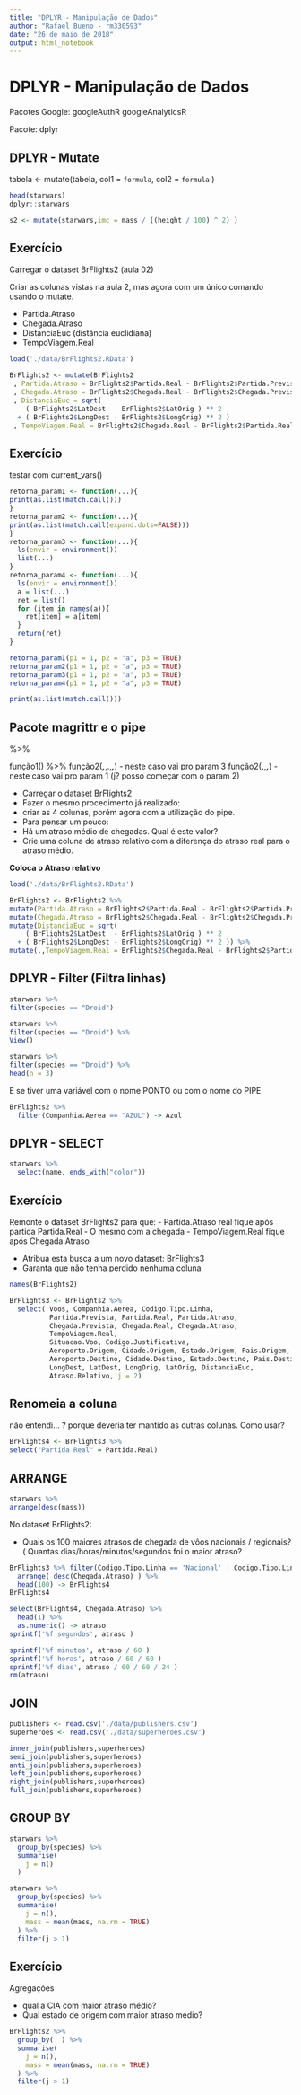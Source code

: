 ```yaml
---
title: "DPLYR - Manipulação de Dados"
author: "Rafael Bueno - rm330593"
date: "26 de maio de 2018"
output: html_notebook
---
```


# DPLYR - Manipulação de Dados

Pacotes Google:
googleAuthR
googleAnalyticsR

Pacote:
dplyr

## DPLYR - Mutate

tabela <- mutate(tabela,
col1 = `formula`,
col2 = `formula` )

```r
head(starwars)
dplyr::starwars
```

```r
s2 <- mutate(starwars,imc = mass / ((height / 100) ^ 2) )
```


## Exercício

Carregar o dataset BrFlights2 (aula 02)

Criar as colunas vistas na aula 2, mas agora com um único comando usando o mutate.

- Partida.Atraso
- Chegada.Atraso
- DistanciaEuc (distância euclidiana)
- TempoViagem.Real

```r
load('./data/BrFlights2.RData')

BrFlights2 <- mutate(BrFlights2
 , Partida.Atraso = BrFlights2$Partida.Real - BrFlights2$Partida.Prevista
 , Chegada.Atraso = BrFlights2$Chegada.Real - BrFlights2$Chegada.Prevista 
 , DistanciaEuc = sqrt(
    ( BrFlights2$LatDest  - BrFlights2$LatOrig ) ** 2
  + ( BrFlights2$LongDest - BrFlights2$LongOrig) ** 2 )
 , TempoViagem.Real = BrFlights2$Chegada.Real - BrFlights2$Partida.Real)

```


## Exercício

testar com   current_vars()

```r
retorna_param1 <- function(...){
print(as.list(match.call()))
}
retorna_param2 <- function(...){
print(as.list(match.call(expand.dots=FALSE)))
}
retorna_param3 <- function(...){
  ls(envir = environment())
  list(...)
}
retorna_param4 <- function(...){
  ls(envir = environment())
  a = list(...)
  ret = list()
  for (item in names(a)){
    ret[item] = a[item]
  }
  return(ret)
}
```


```r
retorna_param1(p1 = 1, p2 = "a", p3 = TRUE)
retorna_param2(p1 = 1, p2 = "a", p3 = TRUE)
retorna_param3(p1 = 1, p2 = "a", p3 = TRUE)
retorna_param4(p1 = 1, p2 = "a", p3 = TRUE)
```


```r
print(as.list(match.call()))
```

## Pacote magrittr e o pipe

%>%

função1() %>% 
função2(___,___,.,___,___) - neste caso vai pro param 3
função2(___,___,___,___) - neste caso vai pro param 1 (j? posso começar com o param 2)

* Carregar o dataset BrFlights2
* Fazer o mesmo procedimento já realizado:
* criar as 4 colunas, porém agora com a utilização do pipe.
* Para pensar um pouco:
* Há um atraso médio de chegadas. Qual é este valor?
* Crie uma coluna de atraso relativo com a diferença do atraso real para o atraso médio.

<b>Coloca o Atraso relativo</b>

```r
load('./data/BrFlights2.RData')

BrFlights2 <- BrFlights2 %>%
mutate(Partida.Atraso = BrFlights2$Partida.Real - BrFlights2$Partida.Prevista) %>%
mutate(Chegada.Atraso = BrFlights2$Chegada.Real - BrFlights2$Chegada.Prevista) %>% 
mutate(DistanciaEuc = sqrt(
    ( BrFlights2$LatDest  - BrFlights2$LatOrig ) ** 2
  + ( BrFlights2$LongDest - BrFlights2$LongOrig) ** 2 )) %>% 
mutate(.,TempoViagem.Real = BrFlights2$Chegada.Real - BrFlights2$Partida.Real)

```

## DPLYR - Filter (Filtra linhas)


```r
starwars %>%
filter(species == "Droid")
```

```r
starwars %>%
filter(species == "Droid") %>%
View()
```


```r
starwars %>%
filter(species == "Droid") %>%
head(n = 3)
```

E se tiver uma variável com o nome PONTO ou com o nome do PIPE

```r
BrFlights2 %>% 
  filter(Companhia.Aerea == "AZUL") -> Azul
```


## DPLYR - SELECT


```r
starwars %>%
  select(name, ends_with("color"))
```

## Exercício

Remonte o dataset BrFlights2 para que:
- Partida.Atraso real fique após partida Partida.Real
- O mesmo com a chegada
- TempoViagem.Real fique após Chegada.Atraso

- Atribua esta busca a um novo dataset: BrFlights3
- Garanta que não tenha perdido nenhuma coluna

```r
names(BrFlights2)
```


```r
BrFlights3 <- BrFlights2 %>% 
  select( Voos, Companhia.Aerea, Codigo.Tipo.Linha,
          Partida.Prevista, Partida.Real, Partida.Atraso,
          Chegada.Prevista, Chegada.Real, Chegada.Atraso,
          TempoViagem.Real,
          Situacao.Voo, Codigo.Justificativa,
          Aeroporto.Origem, Cidade.Origem, Estado.Origem, Pais.Origem,
          Aeroporto.Destino, Cidade.Destino, Estado.Destino, Pais.Destino,
          LongDest, LatDest, LongOrig, LatOrig, DistanciaEuc,
          Atraso.Relativo, j = 2)
```

## Renomeia a coluna

não entendi... ? porque deveria ter mantido as outras colunas.
Como usar?

```r
BrFlights4 <- BrFlights3 %>%
select("Partida Real" = Partida.Real)
```

## ARRANGE

```r
starwars %>%
arrange(desc(mass))
```

No dataset BrFlights2:

* Quais os 100 maiores atrasos de chegada de vôos nacionais / regionais?
( Quantas dias/horas/minutos/segundos foi o maior atraso?


```r
BrFlights3 %>% filter(Codigo.Tipo.Linha == 'Nacional' | Codigo.Tipo.Linha == 'Regional') %>% 
  arrange( desc(Chegada.Atraso) ) %>%
  head(100) -> BrFlights4
BrFlights4
```


```r
select(BrFlights4, Chegada.Atraso) %>%
  head(1) %>%
  as.numeric() -> atraso
sprintf('%f segundos', atraso )
```


```r
sprintf('%f minutos', atraso / 60 )
sprintf('%f horas', atraso / 60 / 60 )
sprintf('%f dias', atraso / 60 / 60 / 24 )
rm(atraso)
```

## JOIN

```r
publishers <- read.csv('./data/publishers.csv')
superheroes <- read.csv('./data/superheroes.csv')
```


```r
inner_join(publishers,superheroes)
semi_join(publishers,superheroes)
anti_join(publishers,superheroes)
left_join(publishers,superheroes)
right_join(publishers,superheroes)
full_join(publishers,superheroes)
```

## GROUP BY

```r
starwars %>% 
  group_by(species) %>% 
  summarise(
    j = n()
  )
```


```r
starwars %>% 
  group_by(species) %>% 
  summarise(
    j = n(),
    mass = mean(mass, na.rm = TRUE)
  ) %>% 
  filter(j > 1)
```


## Exercício

Agregações

* qual a CIA com maior atraso médio?
* Qual estado de origem com maior atraso médio?

```r
BrFlights2 %>% 
  group_by(  ) %>% 
  summarise(
    j = n(),
    mass = mean(mass, na.rm = TRUE)
  ) %>% 
  filter(j > 1)
```
